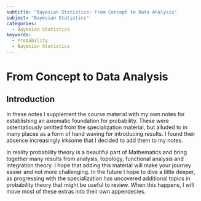 ```yaml
---
subtitle: "Bayesian Statistics: From Concept to Data Analysis"
subject: "Bayesian Statistics"
categories:
  - Bayesian Statistics
keywords:
  - Probability
  - Bayesian Statistics
---
```



# From Concept to Data Analysis 

## Introduction {#sec-introduction}

In these notes I supplement the course material with my own notes for establishing an axiomatic foundation for probability.
These were ostentatiously omitted from the specialization material, but alluded to in many places as a form of hand waving for introducing results. I found their absence increasingly irksome that I decided to add them to my notes. 

In reality probability theory is a beautiful part of Mathematics and bring together many results from analysis, topology, functional analysis and integration theory. I hope that adding this material will make your journey easier and not more challenging. In the future I hope to dive a little deeper, as progressing with the specialization has uncovered additional topics in probability theory that might be useful to review. When this happens, I will move most of these extras into their own appendecies. 
